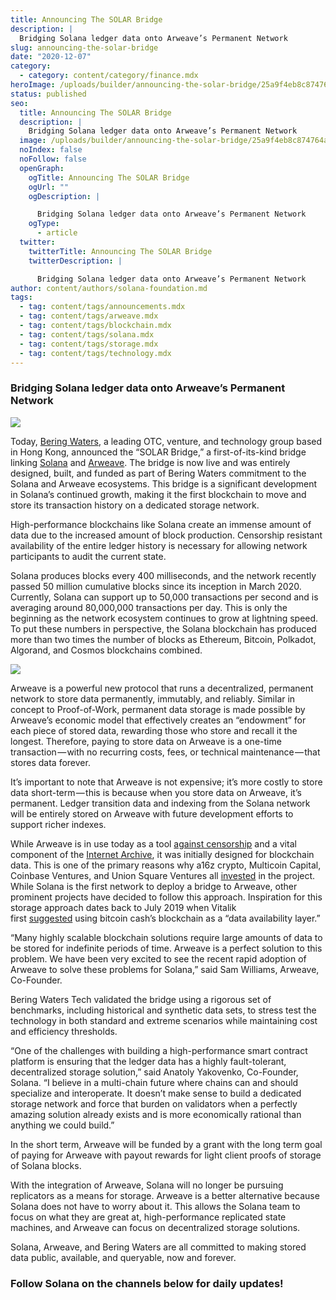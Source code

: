 ```yaml
---
title: Announcing The SOLAR Bridge
description: |
  Bridging Solana ledger data onto Arweave’s Permanent Network
slug: announcing-the-solar-bridge
date: "2020-12-07"
category:
  - category: content/category/finance.mdx
heroImage: /uploads/builder/announcing-the-solar-bridge/25a9f4eb8c874764ab1b3cee3456e471.png
status: published
seo:
  title: Announcing The SOLAR Bridge
  description: |
    Bridging Solana ledger data onto Arweave’s Permanent Network
  image: /uploads/builder/announcing-the-solar-bridge/25a9f4eb8c874764ab1b3cee3456e471.png
  noIndex: false
  noFollow: false
  openGraph:
    ogTitle: Announcing The SOLAR Bridge
    ogUrl: ""
    ogDescription: |

      Bridging Solana ledger data onto Arweave’s Permanent Network
    ogType:
      - article
  twitter:
    twitterTitle: Announcing The SOLAR Bridge
    twitterDescription: |

      Bridging Solana ledger data onto Arweave’s Permanent Network
author: content/authors/solana-foundation.md
tags:
  - tag: content/tags/announcements.mdx
  - tag: content/tags/arweave.mdx
  - tag: content/tags/blockchain.mdx
  - tag: content/tags/solana.mdx
  - tag: content/tags/storage.mdx
  - tag: content/tags/technology.mdx
---
```


### **Bridging Solana ledger data onto Arweave’s Permanent Network**

![](/uploads/builder/announcing-the-solar-bridge/image-1.jpg)

Today, [Bering Waters](https://beringwaters.com/?ref=solana.ghost.io), a leading OTC, venture, and technology group based in Hong Kong, announced the “SOLAR Bridge,” a first-of-its-kind bridge linking [Solana](https://solana.com/?ref=solana.ghost.io) and [Arweave](https://www.arweave.org/?ref=solana.ghost.io). The bridge is now live and was entirely designed, built, and funded as part of Bering Waters commitment to the Solana and Arweave ecosystems. This bridge is a significant development in Solana’s continued growth, making it the first blockchain to move and store its transaction history on a dedicated storage network.

High-performance blockchains like Solana create an immense amount of data due to the increased amount of block production. Censorship resistant availability of the entire ledger history is necessary for allowing network participants to audit the current state.

Solana produces blocks every 400 milliseconds, and the network recently passed 50 million cumulative blocks since its inception in March 2020. Currently, Solana can support up to 50,000 transactions per second and is averaging around 80,000,000 transactions per day. This is only the beginning as the network ecosystem continues to grow at lightning speed. To put these numbers in perspective, the Solana blockchain has produced more than two times the number of blocks as Ethereum, Bitcoin, Polkadot, Algorand, and Cosmos blockchains combined.

![](/uploads/builder/announcing-the-solar-bridge/image-2.jpg)

Arweave is a powerful new protocol that runs a decentralized, permanent network to store data permanently, immutably, and reliably. Similar in concept to Proof-of-Work, permanent data storage is made possible by Arweave’s economic model that effectively creates an “endowment” for each piece of stored data, rewarding those who store and recall it the longest. Therefore, paying to store data on Arweave is a one-time transaction — with no recurring costs, fees, or technical maintenance — that stores data forever.

It’s important to note that Arweave is not expensive; it’s more costly to store data short-term — this is because when you store data on Arweave, it’s permanent. Ledger transition data and indexing from the Solana network will be entirely stored on Arweave with future development efforts to support richer indexes.

While Arweave is in use today as a tool [against censorship](https://techcrunch.com/2020/03/05/coronavirus-censorship-arweave/?ref=solana.ghost.io) and a vital component of the [Internet Archive](https://arweave.medium.com/arweave-the-internet-archive-building-a-verifiable-record-of-history-9787ba018020?ref=solana.ghost.io), it was initially designed for blockchain data. This is one of the primary reasons why a16z crypto, Multicoin Capital, Coinbase Ventures, and Union Square Ventures all [invested](https://arweave.medium.com/welcoming-a16z-crypto-union-square-ventures-and-multicoin-capital-to-the-arweave-community-56ccc9f98ff3?ref=solana.ghost.io) in the project. While Solana is the first network to deploy a bridge to Arweave, other prominent projects have decided to follow this approach. Inspiration for this storage approach dates back to July 2019 when Vitalik first [suggested](https://ethresear.ch/t/bitcoin-cash-a-short-term-data-availability-layer-for-ethereum/5735?ref=solana.ghost.io) using bitcoin cash’s blockchain as a “data availability layer.”

“Many highly scalable blockchain solutions require large amounts of data to be stored for indefinite periods of time. Arweave is a perfect solution to this problem. We have been very excited to see the recent rapid adoption of Arweave to solve these problems for Solana,” said Sam Williams, Arweave, Co-Founder.

Bering Waters Tech validated the bridge using a rigorous set of benchmarks, including historical and synthetic data sets, to stress test the technology in both standard and extreme scenarios while maintaining cost and efficiency thresholds.

“One of the challenges with building a high-performance smart contract platform is ensuring that the ledger data has a highly fault-tolerant, decentralized storage solution,” said Anatoly Yakovenko, Co-Founder, Solana. “I believe in a multi-chain future where chains can and should specialize and interoperate. It doesn’t make sense to build a dedicated storage network and force that burden on validators when a perfectly amazing solution already exists and is more economically rational than anything we could build.”

In the short term, Arweave will be funded by a grant with the long term goal of paying for Arweave with payout rewards for light client proofs of storage of Solana blocks.

With the integration of Arweave, Solana will no longer be pursuing replicators as a means for storage. Arweave is a better alternative because Solana does not have to worry about it. This allows the Solana team to focus on what they are great at, high-performance replicated state machines, and Arweave can focus on decentralized storage solutions.

Solana, Arweave, and Bering Waters are all committed to making stored data public, available, and queryable, now and forever.

### **Follow Solana on the channels below for daily updates!**
